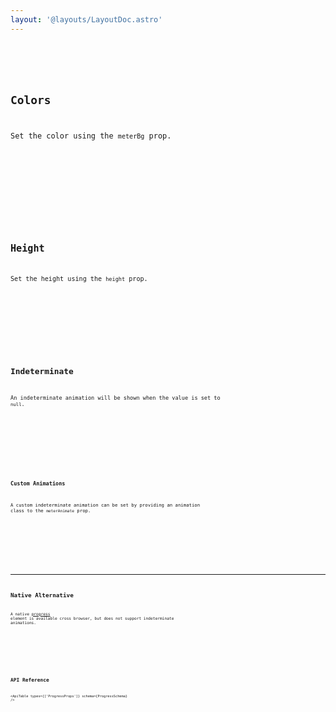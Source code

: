 ```yaml
---
layout: '@layouts/LayoutDoc.astro'
---
```




<Preview client:load>
	<Fragment slot="preview">
		<Example client:load />
	</Fragment>
	<Fragment slot="code">
		<Code code={ExampleRaw} lang="svelte" />
	</Fragment>
</Preview>

## Colors

Set the color using the `meterBg` prop.

<Preview client:load>
	<Fragment slot="preview">
		<ExampleColors client:load />
	</Fragment>
	<Fragment slot="code">
		<Code code={ExampleColorsRaw} lang="svelte" />
	</Fragment>
</Preview>

## Height

Set the height using the `height` prop.

<Preview client:load>
	<Fragment slot="preview">
		<ExampleHeight client:load />
	</Fragment>
	<Fragment slot="code">
		<Code code={ExampleHeightRaw} lang="svelte" />
	</Fragment>
</Preview>

## Indeterminate

An indeterminate animation will be shown when the value is set to `null`.

<Preview client:load>
	<Fragment slot="preview">
		<ExampleIndeterminate client:load />
	</Fragment>
	<Fragment slot="code">
		<Code code={ExampleIndeterminateRaw} lang="svelte" />
	</Fragment>
</Preview>

### Custom Animations

A custom indeterminate animation can be set by providing an animation class to the `meterAnimate` prop.

<Preview client:load>
	<Fragment slot="preview">
		<ExampleCustomAnimation client:load />
	</Fragment>
	<Fragment slot="code">
		<Code code={ExampleCustomAnimationRaw} lang="svelte" />
	</Fragment>
</Preview>

---

## Native Alternative

A native [progress](https://developer.mozilla.org/en-US/docs/Web/HTML/Element/progress) element is available cross browser, but does not support indeterminate animations.

<Preview client:load>
	<Fragment slot="preview">
		<ExampleNative />
	</Fragment>
	<Fragment slot="code">
		<Code code={ExampleNativeRaw} lang="html" />
	</Fragment>
</Preview>

## API Reference

<ApiTable types={['ProgressProps']} schema={ProgressSchema} />

